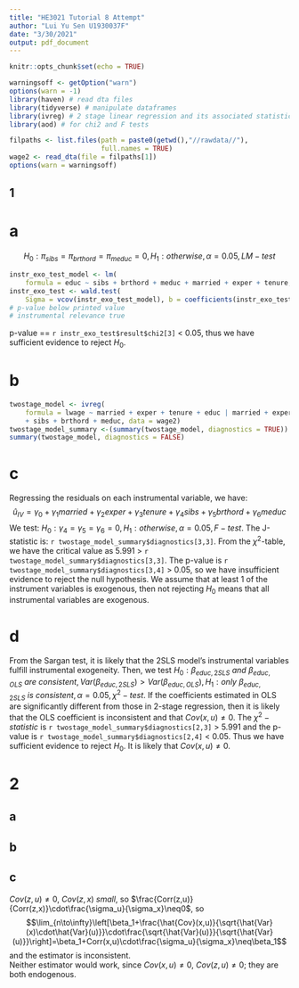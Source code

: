 ```yaml
---
title: "HE3021 Tutorial 8 Attempt"
author: "Lui Yu Sen U1930037F"
date: "3/30/2021"
output: pdf_document
---
```


```r
knitr::opts_chunk$set(echo = TRUE)
```

```r
warningsoff <- getOption("warn") 
options(warn = -1)
library(haven) # read dta files
library(tidyverse) # manipulate dataframes
library(ivreg) # 2 stage linear regression and its associated statistical tests
library(aod) # for chi2 and F tests

filpaths <- list.files(path = paste0(getwd(),"//rawdata//"), 
                       full.names = TRUE)
wage2 <- read_dta(file = filpaths[1])
options(warn = warningsoff)
```

## 1

# a 

$$
H_0: \pi_{sibs}=\pi_{brthord}=\pi_{meduc}=0, H_1:otherwise, \alpha=0.05, LM-test
$$
```r
instr_exo_test_model <- lm(
    formula = educ ~ sibs + brthord + meduc + married + exper + tenure, data = wage2)
instr_exo_test <- wald.test(
    Sigma = vcov(instr_exo_test_model), b = coefficients(instr_exo_test_model), Terms = c(2,3,4))
# p-value below printed value
# instrumental relevance true
```
p-value == `r instr_exo_test$result$chi2[3]` < 0.05, thus we have sufficient evidence to reject $H_0$.

# b

```r
twostage_model <- ivreg(
    formula = lwage ~ married + exper + tenure + educ | married + exper + tenure 
    + sibs + brthord + meduc, data = wage2)
twostage_model_summary <-(summary(twostage_model, diagnostics = TRUE))
summary(twostage_model, diagnostics = FALSE)
```

# c

Regressing the residuals on each instrumental variable, we have:
$$
\hat{u}_{IV}=\gamma_0+\gamma_1married+\gamma_2exper+\gamma_3tenure+\gamma_4sibs+\gamma_5brthord+\gamma_6meduc
$$
We test: $H_0:\gamma_4=\gamma_5=\gamma_6=0,H_1:otherwise,\alpha=0.05,F-test$. The J-statistic is: `r twostage_model_summary$diagnostics[3,3]`. From the $\chi^2$-table, we have the critical value as 5.991 > `r twostage_model_summary$diagnostics[3,3]`. The p-value is `r twostage_model_summary$diagnostics[3,4]` > 0.05, so we have insufficient evidence to reject the null hypothesis. We assume that at least 1 of the instrument variables is exogenous, then not rejecting $H_0$ means that all instrumental variables are exogenous.

# d

From the Sargan test, it is likely that the 2SLS model's instrumental variables fulfill instrumental exogeneity. Then, we test $H_0:\beta_{educ,2SLS} \ and \ \beta_{educ,OLS} \ are \ consistent,Var(\beta_{educ,2SLS})>Var(\beta_{educ,OLS}), H_1:only \ \beta_{educ,2SLS} \ is \ consistent,\alpha=0.05,\chi^2-test$. If the coefficients estimated in OLS are significantly different from those in 2-stage regression, then it is likely that the OLS coefficient is inconsistent and that $Cov(x,u)\neq0$. The $\chi^2-statistic$ is `r twostage_model_summary$diagnostics[2,3]` > 5.991 and the p-value is `r twostage_model_summary$diagnostics[2,4]` < 0.05. Thus we have sufficient evidence to reject $H_0$. It is likely that $Cov(x,u)\neq0$.

# 2

## a

\begin{align}
&\hat{\beta}_1=\frac{\hat{cov}(x,y)}{\hat{Var}(x)} \\ 
& \ \ \ =\frac{\hat{Cov}(x,\beta_0+\beta_1x+u)}{\hat{Var}(x)} \\ 
& \ \ \ =\beta_1\frac{\hat{Var}(x)}{\hat{Var}(x)}+\frac{\hat{Cov}(x,u)}{\hat{Var}(x)} \\ 
& \ \ \ =\beta_1+\frac{\hat{Cov}(x,u)}{\sqrt{\hat{Var}(x)\cdot\hat{Var}(u)}}\cdot\frac{\sqrt{\hat{Var}(u)}}{\sqrt{\hat{Var}(x)}} \\ 
&\lim_{n\to\infty}\left[\beta_1+\frac{\hat{Cov}(x,u)}{\sqrt{\hat{Var}(x)\cdot\hat{Var}(u)}}\cdot\frac{\sqrt{\hat{Var}(u)}}{\sqrt{\hat{Var}(x)}}\right]=\beta_1+Corr(x,u)\cdot\frac{\sigma_u}{\sigma_x}
\end{align}

## b

\begin{align}
&\hat{\beta}_{1,IV}=\frac{\hat{Cov}(z,y)}{\hat{Cov}(z,x)} \\ 
&\ \ \ \ \ \ \ =\frac{\hat{Cov}(z,\beta_0,\beta_1x+u)}{\hat{Cov}(z,x)} \\ 
&\ \ \ \ \ \ \ =\beta_1\frac{\hat{Cov}(z,x)}{\hat{Cov}(z,x)}+\frac{\hat{Cov}(z,u)}{\hat{Cov}(z,x)} \\ 
&\ \ \ \ \ \ \ =\beta_1+\frac{\hat{Cov}(z,u)}{\hat{Cov}(z,x)}\cdot\frac{\sqrt{\hat{Var}(z)}\sqrt{\hat{Var}(x)}}{\sqrt{\hat{Var}(z)}\sqrt{\hat{Var}(u)}}\cdot\frac{\sqrt{\hat{Var}(z)}\sqrt{\hat{Var}(u)}}{\sqrt{\hat{Var}(z)}\sqrt{\hat{Var}(x)}} \\ 
&\lim_{n\to\infty}\left[\beta_1+\frac{\hat{Cov}(z,u)}{\hat{Cov}(z,x)}\cdot\frac{\sqrt{\hat{Var}(z)}\sqrt{\hat{Var}(x)}}{\sqrt{\hat{Var}(z)}\sqrt{\hat{Var}(u)}}\cdot\frac{\sqrt{\hat{Var}(z)}\sqrt{\hat{Var}(u)}}{\sqrt{\hat{Var}(z)}\sqrt{\hat{Var}(x)}}\right]=\beta_1+\frac{Corr(z,u)}{Corr(z,x)}\cdot\frac{\sigma_u}{\sigma_x}
\end{align}

## c

$Cov(z,u)\neq0, \ Cov(z,x) \ small$, so $\frac{Corr(z,u)}{Corr(z,x)}\cdot\frac{\sigma_u}{\sigma_x}\neq0$, so $$\lim_{n\to\infty}\left[\beta_1+\frac{\hat{Cov}(x,u)}{\sqrt{\hat{Var}(x)\cdot\hat{Var}(u)}}\cdot\frac{\sqrt{\hat{Var}(u)}}{\sqrt{\hat{Var}(u)}}\right]=\beta_1+Corr(x,u)\cdot\frac{\sigma_u}{\sigma_x}\neq\beta_1$$ and the estimator is inconsistent.  
Neither estimator would work, since $Cov(x,u)\neq0, \ Cov(z,u)\neq0$; they are both endogenous.